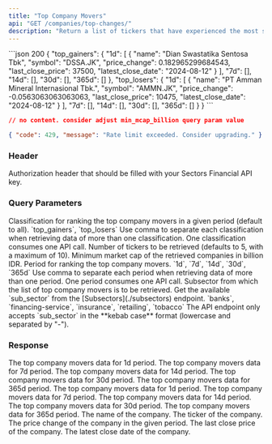 ```yaml
---
title: "Top Company Movers"
api: "GET /companies/top-changes/"
description: "Return a list of tickers that have experienced the most significant changes in a given period, based on certain classification (top gainers or top losers)"
---
```


<ResponseExample>
```json 200
{
  "top_gainers": {
    "1d": [
      {
        "name": "Dian Swastatika Sentosa Tbk",
        "symbol": "DSSA.JK",
        "price_change": 0.182965299684543,
        "last_close_price": 37500,
        "latest_close_date": "2024-08-12"
      }
    ],
    "7d": [],
    "14d": [],
    "30d": [],
    "365d": []
  },
  "top_losers": {
    "1d": [
      {
        "name": "PT Amman Mineral Internasional Tbk.",
        "symbol": "AMMN.JK",
        "price_change": -0.0563063063063063,
        "last_close_price": 10475,
        "latest_close_date": "2024-08-12"
      }
    ],
    "7d": [],
    "14d": [],
    "30d": [],
    "365d": []
  }
}
```

```json 204
// no content. consider adjust min_mcap_billion query param value
```

```json 429
{ "code": 429, "message": "Rate limit exceeded. Consider upgrading." }
```

</ResponseExample>

### Header

<ParamField header="Authorization" type="string" required>
  Authorization header that should be filled with your Sectors Financial API
  key.
</ParamField>

### Query Parameters

<ParamField query="classifications" type="string" default="all">
  Classification for ranking the top company movers in a given period (default
  to all).
  <AccordionGroup>
    <Accordion title="Available classifications">
      `top_gainers`, `top_losers`
    </Accordion>
    <Accordion title="Format">
      Use comma to separate each classification when retrieving data of more
      than one classification.
    </Accordion>
    <Accordion title="API call consumption">
      One classification consumes one API call.
    </Accordion>
  </AccordionGroup>
</ParamField>

<ParamField query="n_stock" type="integer" default="5">
  Number of tickers to be retrieved (defaults to 5, with a maximum of 10).
</ParamField>

<ParamField query="min_mcap_billion" type="integer" default="5000">
  Minimum market cap of the retrieved companies in billion IDR.
</ParamField>

<ParamField query="periods" type="string" default="all">
  Period for ranking the top company movers.
  <AccordionGroup>
    <Accordion title="Available periods">
      `1d`, `7d`, `14d`, `30d`, `365d`
    </Accordion>
    <Accordion title="Format">
      Use comma to separate each period when retrieving data of more than one
      period.
    </Accordion>
    <Accordion title="API call consumption">
      One period consumes one API call.
    </Accordion>
  </AccordionGroup>
</ParamField>

<ParamField query="sub_sector" type="string">
  Subsector from which the list of top company movers is to be retrieved.
  <AccordionGroup>
    <Accordion title="Get the available sub_sector">
      Get the available `sub_sector` from the [Subsectors](./subsectors)
      endpoint.
    </Accordion>
    <Accordion title="Examples of the sub_sector">
      `banks`, `financing-service`, `insurance`, `retailing`, `tobacco`
    </Accordion>
    <Accordion title="Format">
      The API endpoint only accepts `sub_sector` in the **kebab case** format
      (lowercase and separated by "-").
    </Accordion>
  </AccordionGroup>
</ParamField>

### Response

<ResponseField name="top_gainers" type="PeriodData">
  <Expandable title="properties">
    <ResponseField name="PeriodData.1d" type="Data[]">
      The top company movers data for 1d period.
    </ResponseField>
    <ResponseField name="PeriodData.7d" type="Data[]">
      The top company movers data for 7d period.
    </ResponseField>
    <ResponseField name="PeriodData.14d" type="Data[]">
      The top company movers data for 14d period.
    </ResponseField>
    <ResponseField name="PeriodData.30d" type="Data[]">
      The top company movers data for 30d period.
    </ResponseField>
    <ResponseField name="PeriodData.365d" type="Data[]">
      The top company movers data for 365d period.
    </ResponseField>
  </Expandable>
</ResponseField>

<ResponseField name="top_losers" type="PeriodData">
  <Expandable title="properties">
    <ResponseField name="PeriodData.1d" type="Data[]">
      The top company movers data for 1d period.
    </ResponseField>
    <ResponseField name="PeriodData.7d" type="Data[]">
      The top company movers data for 7d period.
    </ResponseField>
    <ResponseField name="PeriodData.14d" type="Data[]">
      The top company movers data for 14d period.
    </ResponseField>
    <ResponseField name="PeriodData.30d" type="Data[]">
      The top company movers data for 30d period.
    </ResponseField>
    <ResponseField name="PeriodData.365d" type="Data[]">
      The top company movers data for 365d period.
    </ResponseField>
  </Expandable>
</ResponseField>

<ResponseField name="data" type="Data">
  <Expandable title="properties">
    <ResponseField name="Data.name" type="strubg">
      The name of the company.
    </ResponseField>
    <ResponseField name="Data.symbol" type="string">
      The ticker of the company.
    </ResponseField>
    <ResponseField name="Data.price_change" type="float">
      The price change of the company in the given period.
    </ResponseField>
    <ResponseField name="Data.last_close_price" type="integer">
      The last close price of the company.
    </ResponseField>
    <ResponseField name="Data.latest_close_date" type="string">
      The latest close date of the company.
    </ResponseField>
  </Expandable>
</ResponseField>
